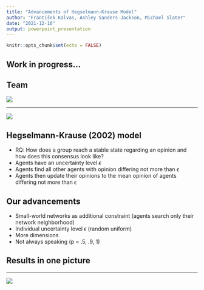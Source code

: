 ```yaml
---
title: "Advancements of Hegselmann-Krause Model"
author: "František Kalvas, Ashley Sanders-Jackson, Michael Slater"
date: "2021-12-10"
output: powerpoint_presentation
---
```


```r
knitr::opts_chunk$set(echo = FALSE)
```

## Work in progress...


## Team  

![](Figs/Mike.png)
  
***  
  
![](Figs/Ashley.jpg)

  
## Hegselmann-Krause (2002) model  

- RQ: How does a group reach a stable state regarding an opinion and how does this consensus look like?
- Agents have an uncertainty level $\epsilon$
- Agents find all other agents with opinion differing not more than $\epsilon$
- Agents then update their opinions to the mean opinion of agents differing not more than $\epsilon$

## Our advancements

- Small-world networks as additional constraint (agents search only their network neighborhood)
- Individual uncertainty level $\epsilon$ (random uniform)
- More dimensions
- Not always speaking (p = .5, .9, 1)

## Results in one picture

***

![](zcu.jpg)
